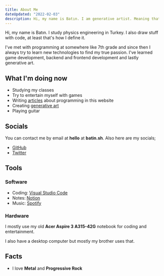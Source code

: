 ```yaml
---
title: About Me
dateUpdated: "2022-02-03"
description: Hi, my name is Batın. I am generative artist. Meaning that I draw stuff with code.
---
```

Hi, my name is Batın. I study physics engineering in Turkey. I also draw stuff with code, at least that's how I define it.

I've met with programming at somewhere like 7th grade and since then I always try to learn new technologies to find my true passion. I've learned game development,
backend and frontend development and lastly generative art.

## What I'm doing now

* Studying my classes
* Try to entertain myself with games
* Writing [articles](https://batin.sh/blog) about programming in this website
* Creating [generative art](https://fxhash.xyz/u/Stradi)
* Playing guitar

## Socials

You can contact me by email at **hello** at **batin.sh**. Also here are my socials;

* [GitHub](https://www.github.com/Stradi)
* [Twitter](https://www.twitter.com/_stradi)

## Tools
### Software
* Coding: [Visual Studio Code](https://code.visualstudio.com/)
* Notes: [Notion](https://notion.so/)
* Music: [Spotify](https://www.spotify.com/)

### Hardware
I mostly use my old **Acer Aspire 3 A315-42G** notebook for coding and entertainment.

I also have a desktop computer but mostly my brother uses that.

## Facts
* I love **Metal** and **Progressive Rock**